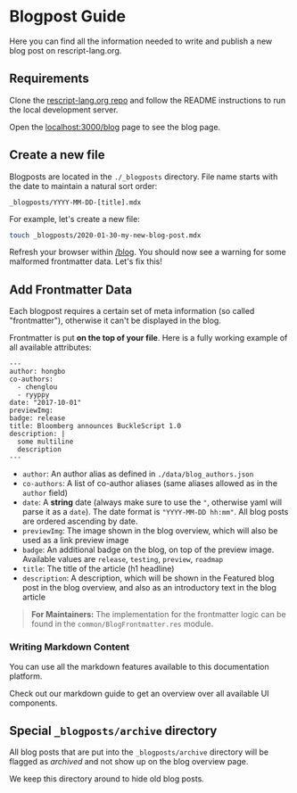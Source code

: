 # Blogpost Guide

<Intro>
  Here you can find all the information needed to write and publish a new blog
  post on rescript-lang.org.
</Intro>

## Requirements

Clone the [rescript-lang.org repo](https://github.com/rescript-lang/rescript-lang.org) and follow the README instructions to run the local development server.

Open the [localhost:3000/blog](/blog) page to see the blog page.

## Create a new file

Blogposts are located in the `./_blogposts` directory. File name starts with the date to maintain a natural sort order:

```
_blogposts/YYYY-MM-DD-[title].mdx
```

For example, let's create a new file:

```sh
touch _blogposts/2020-01-30-my-new-blog-post.mdx
```

Refresh your browser within [/blog](/blog). You should now see a warning for some malformed frontmatter data. Let's fix this!

## Add Frontmatter Data

Each blogpost requires a certain set of meta information (so called
"frontmatter"), otherwise it can't be displayed in the blog.

Frontmatter is put **on the top of your file**. Here is a fully working example
of all available attributes:

```
---
author: hongbo
co-authors:
  - chenglou
  - ryyppy
date: "2017-10-01"
previewImg:
badge: release
title: Bloomberg announces BuckleScript 1.0
description: |
  some multiline
  description
---
```

- `author`: An author alias as defined in `./data/blog_authors.json`
- `co-authors`: A list of co-author aliases (same aliases allowed as in the `author` field)
- `date`: A **string** date (always make sure to use the `"`, otherwise yaml
  will parse it as a `date`). The date format is `"YYYY-MM-DD hh:mm"`. All blog
  posts are ordered ascending by date.
- `previewImg`: The image shown in the blog overview, which will also be used
  as a link preview image
- `badge`: An additional badge on the blog, on top of the preview image.
  Available values are `release`, `testing`, `preview`, `roadmap`
- `title`: The title of the article (h1 headline)
- `description`: A description, which will be shown in the Featured blog post
  in the blog overview, and also as an introductory text in the blog article

> **For Maintainers:** The implementation for the frontmatter logic can be found in the
> `common/BlogFrontmatter.res` module.

### Writing Markdown Content

You can use all the markdown features available to this documentation platform.

<UrlBox text="Markdown Guide" href="/markdown-guide">

Check out our markdown guide to get an overview
over all available UI components.

</UrlBox>

## Special `_blogposts/archive` directory

All blog posts that are put into the `_blogposts/archive` directory will be flagged as _archived_ and not show up on the blog overview page.

We keep this directory around to hide old blog posts.
